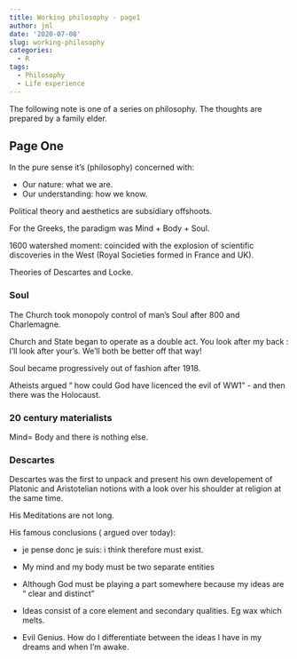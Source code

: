 ```yaml
---
title: Working philosophy - page1
author: jml
date: '2020-07-08'
slug: working-philosophy
categories:
  - R
tags:
  - Philosophy
  - Life experience
---
```


The following note is one of a series on philosophy. The thoughts are prepared by a family elder. 

## Page One

In the pure sense it’s (philosophy) concerned with: 

* Our nature: what we are.
* Our understanding: how we know.

Political theory and aesthetics are subsidiary offshoots.

For the Greeks, the paradigm was Mind + Body + Soul.

1600 watershed moment: coincided with the explosion of scientific discoveries in the West (Royal Societies formed in France and UK). 

Theories of Descartes and Locke.

### Soul
The Church took monopoly control of man’s Soul after 800 and Charlemagne.

Church and State began to operate as a double act. You look after my back : I’ll look after your’s. We’ll both be better off that way!

Soul became progressively out of fashion after 1918. 

Atheists argued “ how could God have licenced the evil of WW1” - and then there was the Holocaust.


### 20 century materialists

Mind= Body and there is nothing else.


### Descartes

Descartes was the first to unpack and present his own developement of Platonic and Aristotelian notions with a look over his shoulder at religion at the same time.

His Meditations are not long.

His famous conclusions ( argued over today):

* je pense donc je suis: i think therefore must exist.

* My mind and my body must be two separate entities

* Although God must be playing a part somewhere because my ideas are “ clear and distinct”

* Ideas consist of a core element and secondary qualities. Eg wax which melts.

* Evil Genius. How do I differentiate between the ideas I have in my dreams and when I’m awake.
